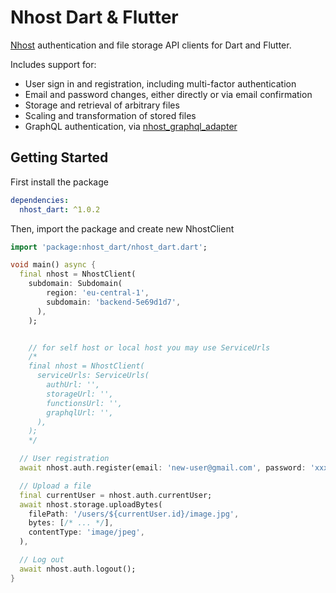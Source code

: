 # Nhost Dart & Flutter

[Nhost](https://nhost.io) authentication and file storage API clients for Dart
and Flutter.

Includes support for:

- User sign in and registration, including multi-factor authentication
- Email and password changes, either directly or via email confirmation
- Storage and retrieval of arbitrary files
- Scaling and transformation of stored files
- GraphQL authentication, via
  [nhost_graphql_adapter](https://pub.dev/packages/nhost_graphql_adapter)

## Getting Started

First install the package

```yaml
dependencies:
  nhost_dart: ^1.0.2
```

Then, import the package and create new NhostClient

```dart
import 'package:nhost_dart/nhost_dart.dart';

void main() async {
  final nhost = NhostClient(
    subdomain: Subdomain(
        region: 'eu-central-1',
        subdomain: 'backend-5e69d1d7',
      ),
    );


    // for self host or local host you may use ServiceUrls
    /*
    final nhost = NhostClient(
      serviceUrls: ServiceUrls(
        authUrl: '',
        storageUrl: '',
        functionsUrl: '',
        graphqlUrl: '',
      ),
    );
    */

  // User registration
  await nhost.auth.register(email: 'new-user@gmail.com', password: 'xxxxx');

  // Upload a file
  final currentUser = nhost.auth.currentUser;
  await nhost.storage.uploadBytes(
    filePath: '/users/${currentUser.id}/image.jpg',
    bytes: [/* ... */],
    contentType: 'image/jpeg',
  ),

  // Log out
  await nhost.auth.logout();
}
```
